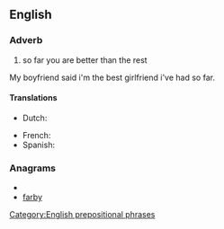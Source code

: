 ==English==

===Adverb===
{{en-adv|pos=[[by]] [[far]]|-}}

# {{idiom}} so far you are better than the rest
My boyfriend said i'm the best girlfriend i've had so far.

====Translations====
{{trans-top|to a large extent}}
* Dutch: {{t-|nl|verreweg}}
{{trans-mid}}
* French: {{t+|fr|de loin}}
* Spanish: {{t|es|de lejos}}
{{trans-bottom}}

===Anagrams===
* {{alphagram|abfry}}
* [[farby#English|farby]]

[[Category:English prepositional phrases]]